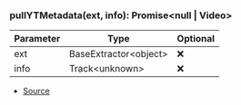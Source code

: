 ### pullYTMetadata(ext, info): Promise\<null \| Video>
| Parameter | Type | Optional |
| ----------- | ----------- | ----------- |
| ext | BaseExtractor\<object> | ❌ |
| info | Track\<unknown> | ❌ |


- [Source](https://github.com/Androz2091/discord-player/blob/7529a33/packages/extractor/src/extractors/common/helper.ts#L145)